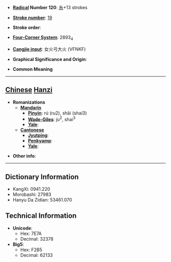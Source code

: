 * '''[[Wiktionary:Chinese radical index| Radical]] Number 120''': [[Wiktionary:Chinese radical index 糸|糸]]+13 strokes

* '''[[Wiktionary:Chinese total strokes index|Stroke number]]''': [[Wiktionary:Chinese total strokes index 19|19]]

* '''Stroke order''': 

* '''[[Wiktionary:Chinese four corner index|Four-Corner System]]''': 2893<sub>4</sub>

* '''[[Wiktionary:Chinese Cangjie index|Cangjie input]]''': 女火弓大火 (VFNKF)

* '''Graphical Significance and Origin''': 

* '''Common Meaning'''

----

== [[Chinese]] [[Hanzi]] ==

* '''Romanizations'''
** '''[[Mandarin]]'''
*** '''[[Pinyin]]''': rú (ru2), shǎi (shai3)
*** '''[[Wade-Giles]]''': ju<sup>2</sup>, shai<sup>3</sup>
*** '''[[Yale]]''': 
** '''[[Cantonese]]'''
*** '''[[Jyutping]]''':
*** '''[[Penkyamp]]''': 
*** '''[[Yale]]''': 

* '''Other info''': 

----

== Dictionary Information ==

* KangXi: 0941.220
* Morobashi: 27983
* Hanyu Da Zidian: 53461.070

== Technical Information ==

* '''Unicode''':
** Hex: 7E7A
** Decimal: 32378
* '''Big5''':
** Hex: F2B5
** Decimal: 62133